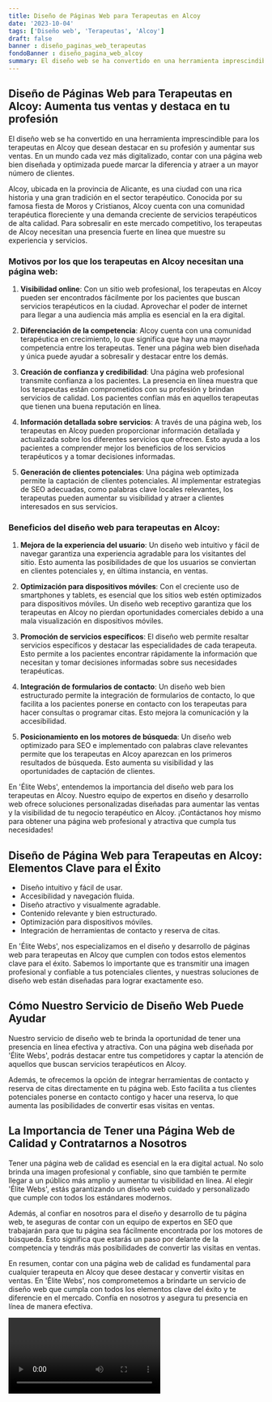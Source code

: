 ```yaml
---
title: Diseño de Páginas Web para Terapeutas en Alcoy
date: '2023-10-04'
tags: ['Diseño web', 'Terapeutas', 'Alcoy']
draft: false
banner : diseño_paginas_web_terapeutas
fondoBanner : diseño_pagina_web_alcoy
summary: El diseño web se ha convertido en una herramienta imprescindible para los terapeutas en Alcoy que desean destacar en su profesión y aumentar sus ventas. En un mundo cada vez más digitalizado, contar con una página web bien diseñada y optimizada puede marcar la diferencia y atraer a un mayor número de clientes.
---
```


## Diseño de Páginas Web para Terapeutas en Alcoy: Aumenta tus ventas y destaca en tu profesión

El diseño web se ha convertido en una herramienta imprescindible para los terapeutas en Alcoy que desean destacar en su profesión y aumentar sus ventas. En un mundo cada vez más digitalizado, contar con una página web bien diseñada y optimizada puede marcar la diferencia y atraer a un mayor número de clientes.

Alcoy, ubicada en la provincia de Alicante, es una ciudad con una rica historia y una gran tradición en el sector terapéutico. Conocida por su famosa fiesta de Moros y Cristianos, Alcoy cuenta con una comunidad terapéutica floreciente y una demanda creciente de servicios terapéuticos de alta calidad. Para sobresalir en este mercado competitivo, los terapeutas de Alcoy necesitan una presencia fuerte en línea que muestre su experiencia y servicios.

### Motivos por los que los terapeutas en Alcoy necesitan una página web:

1. **Visibilidad online**: Con un sitio web profesional, los terapeutas en Alcoy pueden ser encontrados fácilmente por los pacientes que buscan servicios terapéuticos en la ciudad. Aprovechar el poder de internet para llegar a una audiencia más amplia es esencial en la era digital.

2. **Diferenciación de la competencia**: Alcoy cuenta con una comunidad terapéutica en crecimiento, lo que significa que hay una mayor competencia entre los terapeutas. Tener una página web bien diseñada y única puede ayudar a sobresalir y destacar entre los demás.

3. **Creación de confianza y credibilidad**: Una página web profesional transmite confianza a los pacientes. La presencia en línea muestra que los terapeutas están comprometidos con su profesión y brindan servicios de calidad. Los pacientes confían más en aquellos terapeutas que tienen una buena reputación en línea.

4. **Información detallada sobre servicios**: A través de una página web, los terapeutas en Alcoy pueden proporcionar información detallada y actualizada sobre los diferentes servicios que ofrecen. Esto ayuda a los pacientes a comprender mejor los beneficios de los servicios terapéuticos y a tomar decisiones informadas.

5. **Generación de clientes potenciales**: Una página web optimizada permite la captación de clientes potenciales. Al implementar estrategias de SEO adecuadas, como palabras clave locales relevantes, los terapeutas pueden aumentar su visibilidad y atraer a clientes interesados en sus servicios.

### Beneficios del diseño web para terapeutas en Alcoy:

1. **Mejora de la experiencia del usuario**: Un diseño web intuitivo y fácil de navegar garantiza una experiencia agradable para los visitantes del sitio. Esto aumenta las posibilidades de que los usuarios se conviertan en clientes potenciales y, en última instancia, en ventas.

2. **Optimización para dispositivos móviles**: Con el creciente uso de smartphones y tablets, es esencial que los sitios web estén optimizados para dispositivos móviles. Un diseño web receptivo garantiza que los terapeutas en Alcoy no pierdan oportunidades comerciales debido a una mala visualización en dispositivos móviles.

3. **Promoción de servicios específicos**: El diseño web permite resaltar servicios específicos y destacar las especialidades de cada terapeuta. Esto permite a los pacientes encontrar rápidamente la información que necesitan y tomar decisiones informadas sobre sus necesidades terapéuticas.

4. **Integración de formularios de contacto**: Un diseño web bien estructurado permite la integración de formularios de contacto, lo que facilita a los pacientes ponerse en contacto con los terapeutas para hacer consultas o programar citas. Esto mejora la comunicación y la accesibilidad.

5. **Posicionamiento en los motores de búsqueda**: Un diseño web optimizado para SEO e implementado con palabras clave relevantes permite que los terapeutas en Alcoy aparezcan en los primeros resultados de búsqueda. Esto aumenta su visibilidad y las oportunidades de captación de clientes.

En 'Élite Webs', entendemos la importancia del diseño web para los terapeutas en Alcoy. Nuestro equipo de expertos en diseño y desarrollo web ofrece soluciones personalizadas diseñadas para aumentar las ventas y la visibilidad de tu negocio terapéutico en Alcoy. ¡Contáctanos hoy mismo para obtener una página web profesional y atractiva que cumpla tus necesidades!

<GifSeo />

<Cta />

## Diseño de Página Web para Terapeutas en Alcoy: Elementos Clave para el Éxito

- Diseño intuitivo y fácil de usar.
- Accesibilidad y navegación fluida.
- Diseño atractivo y visualmente agradable.
- Contenido relevante y bien estructurado.
- Optimización para dispositivos móviles.
- Integración de herramientas de contacto y reserva de citas.

En 'Élite Webs', nos especializamos en el diseño y desarrollo de páginas web para terapeutas en Alcoy que cumplen con todos estos elementos clave para el éxito. Sabemos lo importante que es transmitir una imagen profesional y confiable a tus potenciales clientes, y nuestras soluciones de diseño web están diseñadas para lograr exactamente eso.

## Cómo Nuestro Servicio de Diseño Web Puede Ayudar

Nuestro servicio de diseño web te brinda la oportunidad de tener una presencia en línea efectiva y atractiva. Con una página web diseñada por 'Élite Webs', podrás destacar entre tus competidores y captar la atención de aquellos que buscan servicios terapéuticos en Alcoy.

Además, te ofrecemos la opción de integrar herramientas de contacto y reserva de citas directamente en tu página web. Esto facilita a tus clientes potenciales ponerse en contacto contigo y hacer una reserva, lo que aumenta las posibilidades de convertir esas visitas en ventas.

## La Importancia de Tener una Página Web de Calidad y Contratarnos a Nosotros

Tener una página web de calidad es esencial en la era digital actual. No solo brinda una imagen profesional y confiable, sino que también te permite llegar a un público más amplio y aumentar tu visibilidad en línea. Al elegir 'Élite Webs', estás garantizando un diseño web cuidado y personalizado que cumple con todos los estándares modernos.

Además, al confiar en nosotros para el diseño y desarrollo de tu página web, te aseguras de contar con un equipo de expertos en SEO que trabajarán para que tu página sea fácilmente encontrada por los motores de búsqueda. Esto significa que estarás un paso por delante de la competencia y tendrás más posibilidades de convertir las visitas en ventas.

En resumen, contar con una página web de calidad es fundamental para cualquier terapeuta en Alcoy que desee destacar y convertir visitas en ventas. En 'Élite Webs', nos comprometemos a brindarte un servicio de diseño web que cumpla con todos los elementos clave del éxito y te diferencie en el mercado. Confía en nosotros y asegura tu presencia en línea de manera efectiva.

<Video />

<CtaBot job='Terapeutas' city='Alcoy'/>

<Gmaps query='Alcoy+españa+maps' />